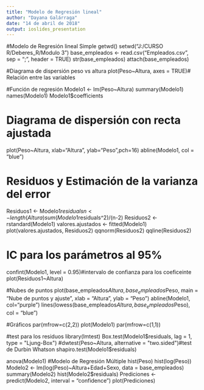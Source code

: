 ```yaml
---
title: "Modelo de Regresión lineal"
author: "Dayana Galárraga"
date: "14 de abril de 2018"
output: ioslides_presentation
---
```


#Modelo de Regresión lineal Simple
getwd()
setwd("J:/CURSO R/Deberes_R/Modulo 3")
base_empleados <- read.csv("Empleados.csv", sep = ";", header = TRUE)
str(base_empleados)
attach(base_empleados)

#Diagrama de dispersión peso vs altura 
plot(Peso~Altura, axes = TRUE)# Relación entre las variables 

#Función de regresión
Modelo1 <- lm(Peso~Altura)
summary(Modelo1)
names(Modelo1)
Modelo1$coefficients

# Diagrama de dispersión con recta ajustada
plot(Peso~Altura, xlab="Altura", ylab="Peso",pch=16)
abline(Modelo1, col = "blue")

# Residuos y Estimación de la varianza del error
Residuos1 <- Modelo1$residuals
n <- length(Altura)
sum(Modelo1$residuals^2)/(n-2)
Residuos2 <- rstandard(Modelo1)
valores.ajustados <- fitted(Modelo1)
plot(valores.ajustados, Residuos2)
qqnorm(Residuos2)
qqline(Residuos2)
                            
# IC para los parámetros al 95%
confint(Modelo1, level = 0.95)#intervalo de confianza para los coeficeinte
plot(Residuos1~Altura)

#Nubes de puntos
plot(base_empleados$Altura, base_empleados$Peso, main = "Nube de puntos y ajuste", xlab = "Altura", ylab = "Peso")
abline(Modelo1, col="purple")
lines(lowess(base_empleados$Altura, base_empleados$Peso), col = "blue")

#Gráficos
par(mfrow=c(2,2))
plot(Modelo1)
par(mfrow=c(1,1))

#test para los residuos 
library(lmtest)
Box.test(Modelo1$residuals, lag = 1, type = "Ljung-Box")
#dwtest(Peso~Altura, alternative = "two.sided")#test de Durbin Whatson
shapiro.test(Modelo1$residuals)

anova(Modelo1)
#Modelo de Regresión Múltiple
hist(Peso)
hist(log(Peso))
Modelo2 <- lm(log(Peso)~Altura+Edad+Sexo, data = base_empleados)
summary(Modelo2)
hist(Modelo2$residuals)
Prediciones <- predict(Modelo2, interval = "confidence")
plot(Prediciones)
